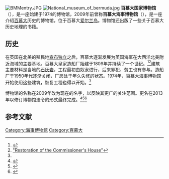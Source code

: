 {{NoteTA
|T=zh-hans:百慕大国家博物馆;zh-hk:百慕達國家博物館;zh-tw:百慕達國家博物館;
|1=zh-cn:百慕大;zh-hk:百慕達;zh-tw:百慕達;
}}
[[File:BMMentry.JPG|right]]
[[File:National_museum_of_bermuda.jpg|thumb]]
'''百慕大国家博物馆'''（{{lang-en|National Museum of Bermuda}}），是一座始建于1974的博物馆，2009年前曾称'''百慕大海事博物馆'''（{{lang|en|Bermuda Maritime Museum}}），是一座介绍[[百慕大|百慕大]]历史的博物馆，位于百慕大[[愛爾蘭島_(百慕達)|爱尔兰岛]]{{Link-en|百慕大皇家海军造船厂|Royal Naval Dockyard, Bermuda}}。博物馆还出版了一些关于百慕大历史地理的书籍。

== 历史 ==
在英国在北美的殖民地[[美國革命|宣布独立]]之后，百慕大逐渐发展为英国海军在大西洋北美附近海域的主要基地。百慕大皇家造船厂始建于1809年并持续了一个世纪。<ref name=bmm>{{cite web |url=http://www.bmm.bm/map.htm |title=Bermuda Maritime Museum |accessdate=October 12, 2009 |archiveurl=https://web.archive.org/web/20100329205741/http://www.bmm.bm/map.htm |archivedate=March 29, 2010 }}</ref><ref>[https://web.archive.org/web/20010303045916/http://www.bermudamall.com/marmuse/commissioner/restorat.htm "Restoration of the Commissioner's House"]</ref>建筑主要材料是当地的[[石灰岩|石灰岩]]，工程最初由奴隶进行，后来罪犯、劳工也有参与。造船厂于1950年代逐渐关闭，厂房处于年久失修的状态。1974年，百慕大海事博物馆开始使用这些建筑，恢复工程也得以开始。<ref name=about/>

博物馆的名称在2009年改为现在的名字，以反映其更广的关注范围。更名在2013年以修订博物馆法令的形式最终完成。<ref name=about>{{cite web|url=http://nmb.bm/about-us/the-museum-story-mandate/|title=The Museum Story & Mandate|access-date=2021-02-04|archive-date=2021-03-11|archive-url=https://web.archive.org/web/20210311061326/https://nmb.bm/about-us/the-museum-story-mandate/|dead-url=no}}</ref><ref>{{Cite web |url=https://maritimemuseums.files.wordpress.com/2016/05/from-a-volunteer-based-maritime-museum-to-a-national-institution.pdf |title=存档副本 |access-date=2021-02-04 |archive-date=2020-10-19 |archive-url=https://web.archive.org/web/20201019100702/https://maritimemuseums.files.wordpress.com/2016/05/from-a-volunteer-based-maritime-museum-to-a-national-institution.pdf |dead-url=no }}</ref><ref name=sun>{{cite news| url=http://bermudasun.bm/Content/OPINION/Opinion/Article/Explore-the-historical-treasures-of-the-National-Museum-site-at-Dockyard/4/135/47326| work=Bermuda Sun| author=Jack Garstang| title=Explore the historical treasures of the National Museum site at Dockyard| date=23 July 2010| accessdate=3 December 2016| archive-date=2016-12-20| archive-url=https://web.archive.org/web/20161220032828/http://bermudasun.bm/Content/OPINION/Opinion/Article/Explore-the-historical-treasures-of-the-National-Museum-site-at-Dockyard/4/135/47326| dead-url=no}}</ref>

== 参考文献 ==
{{Reflist}}

[[Category:海事博物館|Category:海事博物館]]
[[Category:百慕大|Category:百慕大]]